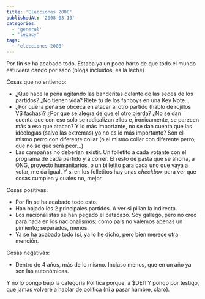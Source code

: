 ```yaml
---
title: 'Elecciones 2008'
publishedAt: '2008-03-10'
categories:
  - 'general'
  - 'legacy'
tags:
  - 'elecciones-2008'
---
```


Por fin se ha acabado todo. Estaba ya un poco harto de que todo el mundo estuviera dando por saco (blogs incluidos, es la leche)

Cosas que no entiendo:

- ¿Que hace la peña agitando las banderitas delante de las sedes de los partidos? ¿No tienen vida? Riete tu de los fanboys en una Key Note...
- ¿Por que la peña se obceca en atacar al otro partido (hablo de rojillos VS fachas)? ¿Por que se alegra de que el otro pierda? ¿No se dan cuenta que con eso solo se radicalizan ellos e, irónicamente, se parecen más a eso que atacan? Y lo más importante, no se dan cuenta que las ideologías (salvo las extremas) yo no es lo más importante? Son el mismo perro con diferente collar (o el mismo collar con diferente perro, que no se que será peor...)
- Las campañas no deberían existir. Un folletito a cada votante con el programa de cada partido y a correr. El resto de pasta que se ahorra, a ONG, proyecto humanitarios, o un billetito para cada uno que vaya a votar, me da igual. Y si en los folletitos hay unas _checkbox_ para ver que cosas cumplen y cuales no, mejor.

Cosas positivas:

- Por fin se ha acabado todo esto.
- Han bajado los 2 principales partidos. A ver si pillan la indirecta.
- Los nacionalistas se han pegado el batacazo. Soy gallego, pero no creo para nada en los nacionalismos: como país no valemos apenas un pimiento; separados, menos.
- Ya se ha acabado todo (si, ya lo he dicho, pero bien merece otra mención.

Cosas negativas:

- Dentro de 4 años, más de lo mismo. Incluso menos, que en un año ya son las autonómicas.

Y no lo pongo bajo la categoría Política porque, a $DEITY pongo por testigo, que jamas volveré a hablar de política (ni a pasar hambre, claro).
